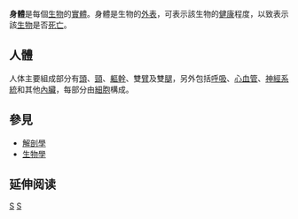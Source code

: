 '''身體'''是每個[[生物|生物]]的[[實體|實體]]。身體是生物的[[外表|外表]]，可表示該生物的[[健康|健康]]程度，以致表示該[[生物|生物]]是否[[死亡|死亡]]。

== 人體 ==
{{主條目|人體}}
人体主要組成部分有[[頭|頭]]、[[頸|頸]]、[[軀幹|軀幹]]、雙[[臂|臂]]及雙[[腿|腿]]，另外包括[[呼吸系統|呼吸]]、[[循環系統|心血管]]、[[神經系統|神經系統]]和其他[[內臟|內臟]]，每部分由[[細胞|細胞]]構成。

== 參見 ==
* [[解剖學|解剖學]]
* [[生物學|生物學]]

== 延伸阅读 ==
{{Wikisource further reading}}

{{生物學小作品}}

[[Category:解剖學|S]]
[[Category:生物学|S]]